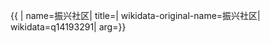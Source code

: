 {{ {{{1|PRC admin/showdata}}}|
name=振兴社区|
title=|
wikidata-original-name=振兴社区|
wikidata=q14193291|
arg={{{arg|}}}}}